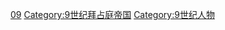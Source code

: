 [[Category:各世紀拜占庭人|09]]
[[Category:9世纪拜占庭帝国|Category:9世纪拜占庭帝国]]
[[Category:9世纪人物|Category:9世纪人物]]
{{各世纪拜占庭人}}